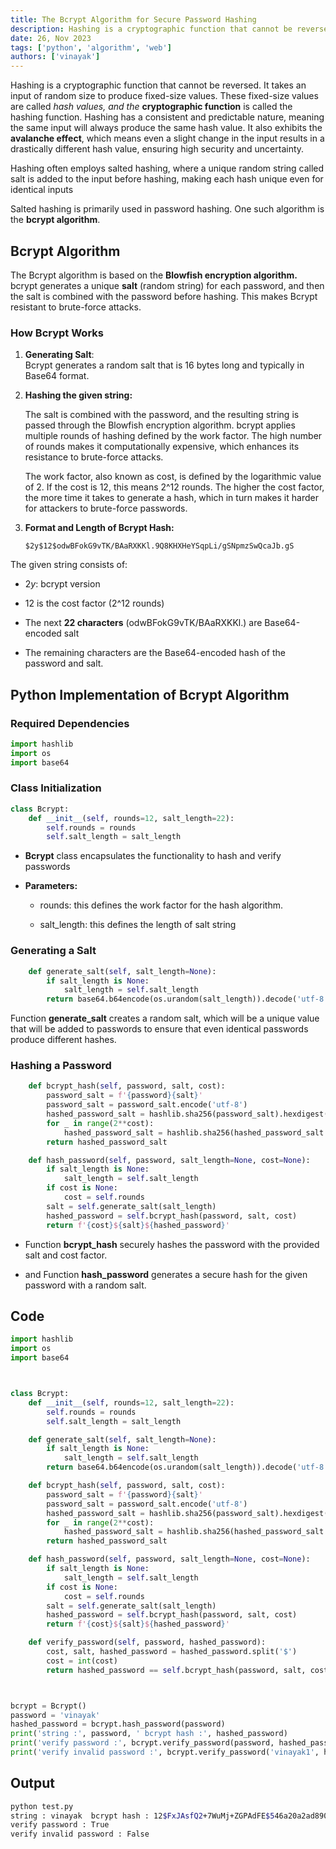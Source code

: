 ```yaml
---
title: The Bcrypt Algorithm for Secure Password Hashing
description: Hashing is a cryptographic function that cannot be reversed. It takes an input of random size to produce fixed-size values.
date: 26, Nov 2023
tags: ['python', 'algorithm', 'web']
authors: ['vinayak']
---
```


Hashing is a cryptographic function that cannot be reversed. It takes an input of random size to produce fixed-size values. These fixed-size values are called *hash values, and the* **cryptographic function** is called the hashing function. Hashing has a consistent and predictable nature, meaning the same input will always produce the same hash value. It also exhibits the **avalanche effect**, which means even a slight change in the input results in a drastically different hash value, ensuring high security and uncertainty.

Hashing often employs salted hashing, where a unique random string called salt is added to the input before hashing, making each hash unique even for identical inputs

Salted hashing is primarily used in password hashing. One such algorithm is the **bcrypt algorithm**.

## **Bcrypt Algorithm**

The Bcrypt algorithm is based on the **Blowfish encryption algorithm.** bcrypt generates a unique **salt** (random string) for each password, and then the salt is combined with the password before hashing. This makes Bcrypt resistant to brute-force attacks.

### **How Bcrypt Works**

1. **Generating Salt**:  
    Bcrypt generates a random salt that is 16 bytes long and typically in Base64 format.

2. **Hashing the given string:**

    The salt is combined with the password, and the resulting string is passed through the Blowfish encryption algorithm. bcrypt applies multiple rounds of hashing defined by the work factor. The high number of rounds makes it computationally expensive, which enhances its resistance to brute-force attacks.

    The work factor, also known as cost, is defined by the logarithmic value of 2. If the cost is 12, this means 2^12 rounds. The higher the cost factor, the more time it takes to generate a hash, which in turn makes it harder for attackers to brute-force passwords.

3. **Format and Length of Bcrypt Hash:**

    ```plaintext
    $2y$12$odwBFokG9vTK/BAaRXKKl.9Q8KHXHeYSqpLi/gSNpmzSwQcaJb.gS
    ```

The given string consists of:

* $2y$: bcrypt version

* 12 is the cost factor (2^12 rounds)

* The next **22 characters** (odwBFokG9vTK/BAaRXKKl.) are Base64-encoded salt

* The remaining characters are the Base64-encoded hash of the password and salt.

## **Python** Implementation **of Bcrypt Algorithm**

### Required Dependencies

```python
import hashlib
import os
import base64
```

### Class Initialization

```python
class Bcrypt:
    def __init__(self, rounds=12, salt_length=22):
        self.rounds = rounds
        self.salt_length = salt_length
```

* **Bcrypt** class encapsulates the functionality to hash and verify passwords

* **Parameters:**

  * rounds: this defines the work factor for the hash algorithm.

  * salt_length: this defines the length of salt string

### Generating a Salt

```python
    def generate_salt(self, salt_length=None):
        if salt_length is None:
            salt_length = self.salt_length
        return base64.b64encode(os.urandom(salt_length)).decode('utf-8')[:salt_length]
```

Function **generate_salt** creates a random salt, which will be a unique value that will be added to passwords to ensure that even identical passwords produce different hashes.

### Hashing a Password

```python
    def bcrypt_hash(self, password, salt, cost):
        password_salt = f'{password}{salt}'
        password_salt = password_salt.encode('utf-8')
        hashed_password_salt = hashlib.sha256(password_salt).hexdigest()
        for _ in range(2**cost):
            hashed_password_salt = hashlib.sha256(hashed_password_salt.encode('utf-8')).hexdigest()
        return hashed_password_salt

    def hash_password(self, password, salt_length=None, cost=None):
        if salt_length is None:
            salt_length = self.salt_length
        if cost is None:
            cost = self.rounds
        salt = self.generate_salt(salt_length)
        hashed_password = self.bcrypt_hash(password, salt, cost)
        return f'{cost}${salt}${hashed_password}'
```

* Function **bcrypt_hash** securely hashes the password with the provided salt and cost factor.

* and Function **hash_password** generates a secure hash for the given password with a random salt.

## Code

```python
import hashlib
import os
import base64



class Bcrypt:
    def __init__(self, rounds=12, salt_length=22):
        self.rounds = rounds
        self.salt_length = salt_length

    def generate_salt(self, salt_length=None):
        if salt_length is None:
            salt_length = self.salt_length
        return base64.b64encode(os.urandom(salt_length)).decode('utf-8')[:salt_length]

    def bcrypt_hash(self, password, salt, cost):
        password_salt = f'{password}{salt}'
        password_salt = password_salt.encode('utf-8')
        hashed_password_salt = hashlib.sha256(password_salt).hexdigest()
        for _ in range(2**cost):
            hashed_password_salt = hashlib.sha256(hashed_password_salt.encode('utf-8')).hexdigest()
        return hashed_password_salt

    def hash_password(self, password, salt_length=None, cost=None):
        if salt_length is None:
            salt_length = self.salt_length
        if cost is None:
            cost = self.rounds
        salt = self.generate_salt(salt_length)
        hashed_password = self.bcrypt_hash(password, salt, cost)
        return f'{cost}${salt}${hashed_password}'

    def verify_password(self, password, hashed_password):
        cost, salt, hashed_password = hashed_password.split('$')
        cost = int(cost)
        return hashed_password == self.bcrypt_hash(password, salt, cost)



bcrypt = Bcrypt()
password = 'vinayak'
hashed_password = bcrypt.hash_password(password)
print('string :', password, ' bcrypt hash :', hashed_password)
print('verify password :', bcrypt.verify_password(password, hashed_password))
print('verify invalid password :', bcrypt.verify_password('vinayak1', hashed_password))
```

## Output

```bash
python test.py
string : vinayak  bcrypt hash : 12$FxJAsfQ2+7WuMj+ZGPAdFE$546a20a2ad890186ab661cb4969e8651a6f75eb5d4ffa0706ba4153414b65ea5
verify password : True
verify invalid password : False
```
